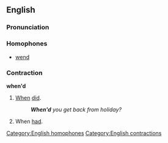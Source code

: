 ==English==

===Pronunciation===
{{IPA|/wɛnd/}}

===Homophones===
*[[wend]]

===Contraction===
'''when'd'''

# [[When]] [[did]].
#:'''''When'd''' you get back from holiday?''
# When [[had]].

[[Category:English homophones]]
[[Category:English contractions]]